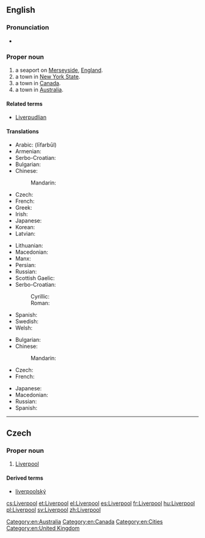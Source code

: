 ==English==

{{wikipedia}}

===Pronunciation===
* {{audio|En-uk-Liverpool.ogg|Audio (UK)}}

===Proper noun===
{{en-proper noun}}

# a seaport on [[Merseyside]], [[England]].
# a town in [[New York State]].
# a town in [[Canada]].
# a town in [[Australia]].

====Related terms====
* {{sense|seaport in Merseyside}} [[Liverpudlian]]

====Translations====
{{rfc-tsort|duplicate language: Serbo-Croatian}}
{{trans-top|Liverpool, England}}
* Arabic: {{Arab|[[ليفربول]]}} (līfarbūl)
* Armenian: {{t-|hy|Լիվերպուլ|tr=Liverpul}}
* Serbo-Croatian: {{t-|sh|Liverpul|m}}
* Bulgarian: {{t-|bg|Ливърпул|m|tr=Livərpul|sc=Cyrl}}
* Chinese:
*: Mandarin: {{t|cmn|利物浦|tr=lìwùpŭ|sc=Hani}}
* Czech: {{t+|cs|Liverpool|m}}
* French: {{t+|fr|Liverpool}}
* Greek: {{t+|el|Λίβερπουλ}}
* Irish: {{t-|ga|Learpholl|m}}
* Japanese: {{t-|ja|リバプール|tr=Ribapūru|sc=Jpan}}
* Korean: {{t-|ko|리버풀|tr=libeopul|sc=Kore}}
* Latvian: {{t-|lv|Liverpūle}}
{{trans-mid}}
* Lithuanian: {{t-|lt|Liverpulis}}
* Macedonian: {{t-|mk|Ливерпул|m|tr=Líverpul}}
* Manx: {{t-|gv|Lerphoyll|m}}
* Persian: {{t-|fa|لیورپول|tr=līværpūl|sc=fa-Arab}}
* Russian: {{t+|ru|Ливерпуль|m|tr=Liverpúl’|sc=Cyrl}}
* Scottish Gaelic: {{t-|gd|Poll a' Ghrùthain|m}}
* Serbo-Croatian:
*: Cyrillic: {{t-|sh|Ливерпул|m|sc=Cyrl}}
*: Roman: {{t-|sh|Liverpul|m}}
* Spanish: {{t+|es|Liverpool|m}}
* Swedish: {{t+|sv|Liverpool}}
* Welsh: {{t-|cy|Lerpwl|f}}
{{trans-bottom}}

{{trans-top|NY, Canada or Australia}}
* Bulgarian: {{t-|bg|Ливърпул|m|tr=Livərpul|sc=Cyrl}}
* Chinese:
*: Mandarin: {{t|cmn|利物浦|tr=lìwùpŭ|sc=Hani}}
* Czech: {{t+|cs|Liverpool|m}}
* French: {{t+|fr|Liverpool}}
{{trans-mid}}
* Japanese: {{t-|ja|リバプール|tr=Ribapūru|sc=Jpan}}
* Macedonian: {{t-|mk|Ливерпул|m|tr=Líverpul}}
* Russian: {{t-|ru|Ливерпул|m|tr=Líverpul|sc=Cyrl}}
* Spanish: {{t+|es|Liverpool|m}}
{{trans-bottom}}

[[Category:en:Australia]]
[[Category:en:Canada]]
[[Category:en:Cities]]
[[Category:en:United Kingdom]]

----

==Czech==

===Proper noun===
{{cs-proper noun|g=m}}

# [[#English|Liverpool]]

====Derived terms====
* [[liverpoolský]]

[[cs:Liverpool]]
[[et:Liverpool]]
[[el:Liverpool]]
[[es:Liverpool]]
[[fr:Liverpool]]
[[hu:Liverpool]]
[[pl:Liverpool]]
[[sv:Liverpool]]
[[zh:Liverpool]]